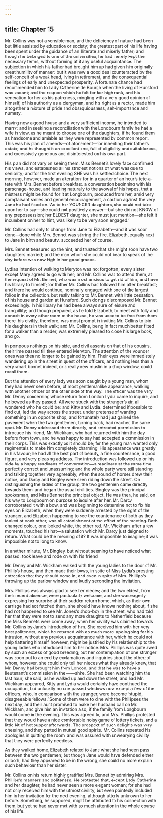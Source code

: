 ```yaml
---
---
---
```

title: Chapter 15
---

Mr. Collins was not a sensible man, and the deficiency of nature had been but little assisted by education or society; the greatest part of his life having been spent under the guidance of an illiterate and miserly father; and though he belonged to one of the universities, he had merely kept the necessary terms, without forming at it any useful acquaintance. The subjection in which his father had brought him up had given him originally great humility of manner; but it was now a good deal counteracted by the self-conceit of a weak head, living in retirement, and the consequential feelings of early and unexpected prosperity. A fortunate chance had recommended him to Lady Catherine de Bourgh when the living of Hunsford was vacant; and the respect which he felt for her high rank, and his veneration for her as his patroness, mingling with a very good opinion of himself, of his authority as a clergyman, and his right as a rector, made him altogether a mixture of pride and obsequiousness, self-importance and humility.

Having now a good house and a very sufficient income, he intended to marry; and in seeking a reconciliation with the Longbourn family he had a wife in view, as he meant to choose one of the daughters, if he found them as handsome and amiable as they were represented by common report. This was his plan of amends—of atonement—for inheriting their father’s estate; and he thought it an excellent one, full of eligibility and suitableness, and excessively generous and disinterested on his own part.

His plan did not vary on seeing them. Miss Bennet’s lovely face confirmed his views, and established all his strictest notions of what was due to seniority; and for the first evening SHE was his settled choice. The next morning, however, made an alteration; for in a quarter of an hour’s tete-a-tete with Mrs. Bennet before breakfast, a conversation beginning with his parsonage-house, and leading naturally to the avowal of his hopes, that a mistress might be found for it at Longbourn, produced from her, amid very complaisant smiles and general encouragement, a caution against the very Jane he had fixed on. ‘As to her YOUNGER daughters, she could not take upon her to say—she could not positively answer—but she did not KNOW of any prepossession; her ELDEST daughter, she must just mention—she felt it incumbent on her to hint, was likely to be very soon engaged.’

Mr. Collins had only to change from Jane to Elizabeth—and it was soon done—done while Mrs. Bennet was stirring the fire. Elizabeth, equally next to Jane in birth and beauty, succeeded her of course.

Mrs. Bennet treasured up the hint, and trusted that she might soon have two daughters married; and the man whom she could not bear to speak of the day before was now high in her good graces.

Lydia’s intention of walking to Meryton was not forgotten; every sister except Mary agreed to go with her; and Mr. Collins was to attend them, at the request of Mr. Bennet, who was most anxious to get rid of him, and have his library to himself; for thither Mr. Collins had followed him after breakfast; and there he would continue, nominally engaged with one of the largest folios in the collection, but really talking to Mr. Bennet, with little cessation, of his house and garden at Hunsford. Such doings discomposed Mr. Bennet exceedingly. In his library he had been always sure of leisure and tranquillity; and though prepared, as he told Elizabeth, to meet with folly and conceit in every other room of the house, he was used to be free from them there; his civility, therefore, was most prompt in inviting Mr. Collins to join his daughters in their walk; and Mr. Collins, being in fact much better fitted for a walker than a reader, was extremely pleased to close his large book, and go.

In pompous nothings on his side, and civil assents on that of his cousins, their time passed till they entered Meryton. The attention of the younger ones was then no longer to be gained by him. Their eyes were immediately wandering up in the street in quest of the officers, and nothing less than a very smart bonnet indeed, or a really new muslin in a shop window, could recall them.

But the attention of every lady was soon caught by a young man, whom they had never seen before, of most gentlemanlike appearance, walking with another officer on the other side of the way. The officer was the very Mr. Denny concerning whose return from London Lydia came to inquire, and he bowed as they passed. All were struck with the stranger’s air, all wondered who he could be; and Kitty and Lydia, determined if possible to find out, led the way across the street, under pretense of wanting something in an opposite shop, and fortunately had just gained the pavement when the two gentlemen, turning back, had reached the same spot. Mr. Denny addressed them directly, and entreated permission to introduce his friend, Mr. Wickham, who had returned with him the day before from town, and he was happy to say had accepted a commission in their corps. This was exactly as it should be; for the young man wanted only regimentals to make him completely charming. His appearance was greatly in his favour; he had all the best part of beauty, a fine countenance, a good figure, and very pleasing address. The introduction was followed up on his side by a happy readiness of conversation—a readiness at the same time perfectly correct and unassuming; and the whole party were still standing and talking together very agreeably, when the sound of horses drew their notice, and Darcy and Bingley were seen riding down the street. On distinguishing the ladies of the group, the two gentlemen came directly towards them, and began the usual civilities. Bingley was the principal spokesman, and Miss Bennet the principal object. He was then, he said, on his way to Longbourn on purpose to inquire after her. Mr. Darcy corroborated it with a bow, and was beginning to determine not to fix his eyes on Elizabeth, when they were suddenly arrested by the sight of the stranger, and Elizabeth happening to see the countenance of both as they looked at each other, was all astonishment at the effect of the meeting. Both changed colour, one looked white, the other red. Mr. Wickham, after a few moments, touched his hat—a salutation which Mr. Darcy just deigned to return. What could be the meaning of it? It was impossible to imagine; it was impossible not to long to know.

In another minute, Mr. Bingley, but without seeming to have noticed what passed, took leave and rode on with his friend.

Mr. Denny and Mr. Wickham walked with the young ladies to the door of Mr. Phillip’s house, and then made their bows, in spite of Miss Lydia’s pressing entreaties that they should come in, and even in spite of Mrs. Phillips’s throwing up the parlour window and loudly seconding the invitation.

Mrs. Phillips was always glad to see her nieces; and the two eldest, from their recent absence, were particularly welcome, and she was eagerly expressing her surprise at their sudden return home, which, as their own carriage had not fetched them, she should have known nothing about, if she had not happened to see Mr. Jones’s shop-boy in the street, who had told her that they were not to send any more draughts to Netherfield because the Miss Bennets were come away, when her civility was claimed towards Mr. Collins by Jane’s introduction of him. She received him with her very best politeness, which he returned with as much more, apologising for his intrusion, without any previous acquaintance with her, which he could not help flattering himself, however, might be justified by his relationship to the young ladies who introduced him to her notice. Mrs. Phillips was quite awed by such an excess of good breeding; but her contemplation of one stranger was soon put to an end by exclamations and inquiries about the other; of whom, however, she could only tell her nieces what they already knew, that Mr. Denny had brought him from London, and that he was to have a lieutenant’s commission in the ——shire. She had been watching him the last hour, she said, as he walked up and down the street, and had Mr. Wickham appeared, Kitty and Lydia would certainly have continued the occupation, but unluckily no one passed windows now except a few of the officers, who, in comparison with the stranger, were become ‘stupid, disagreeable fellows.’ Some of them were to dine with the Phillipses the next day, and their aunt promised to make her husband call on Mr. Wickham, and give him an invitation also, if the family from Longbourn would come in the evening. This was agreed to, and Mrs. Phillips protested that they would have a nice comfortable noisy game of lottery tickets, and a little bit of hot supper afterwards. The prospect of such delights was very cheering, and they parted in mutual good spirits. Mr. Collins repeated his apologies in quitting the room, and was assured with unwearying civility that they were perfectly needless.

As they walked home, Elizabeth related to Jane what she had seen pass between the two gentlemen; but though Jane would have defended either or both, had they appeared to be in the wrong, she could no more explain such behaviour than her sister.

Mr. Collins on his return highly gratified Mrs. Bennet by admiring Mrs. Phillips’s manners and politeness. He protested that, except Lady Catherine and her daughter, he had never seen a more elegant woman; for she had not only received him with the utmost civility, but even pointedly included him in her invitation for the next evening, although utterly unknown to her before. Something, he supposed, might be attributed to his connection with them, but yet he had never met with so much attention in the whole course of his life.